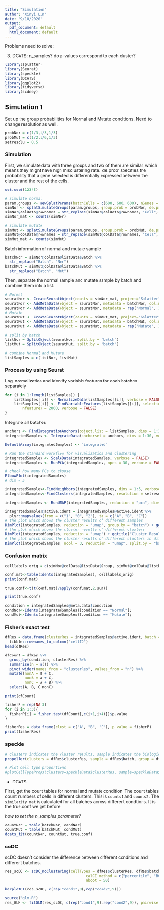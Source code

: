 ```yaml
---
title: "Simulation"
author: "Xinyi Lin"
date: "9/10/2020"
output:
  pdf_document: default
  html_document: default
---
```


Problems need to solve:

3. DCATS: n_samples? do p-values correspond to each cluster? 

```r
library(splatter)
library(Seurat)
library(speckle)
library(DCATS)
library(ggplot2)
library(tidyverse)
library(scdney)
```

## Simulation 1

Set up the group probabilities for Normal and Mutate conditions. Need to change resolution as well.

```r
probNor = c(1/3,1/3,1/3)
probMut = c(1/2,1/6,1/3)
setresolu = 0.5
```

### Simulation

First, we simulate data with three groups and two of them are similar, which means they might have high misclustering rate. 'de.prob' specifies the probability that a gene selected is differentially expressed between the cluster and the rest of the cells.

```r
set.seed(12345)

# simulate normal
param.groups <- newSplatParams(batchCells = c(600, 600, 600), nGenes = 100)
simNor <- splatSimulateGroups(param.groups, group.prob = probNor, de.prob = c(0.1,0.1,0.5), verbose = FALSE)
simNor@colData@rownames = str_replace(simNor@colData@rownames, "Cell", "NorCell")
simNor_mat <- counts(simNor)

# simulate mutate
simMut <- splatSimulateGroups(param.groups, group.prob = probMut, de.prob = c(0.1,0.1,0.5), verbose = FALSE)
simMut@colData@rownames = str_replace(simMut@colData@rownames, "Cell", "MutCell")
simMut_mat <- counts(simMut)
```

Batch information of normal and mutate sample

```r
batchNor = simNor@colData@listData$Batch %>% 
  str_replace("Batch", "Nor")
batchMut = simMut@colData@listData$Batch %>% 
  str_replace("Batch", "Mut")
```

Then, separate the normal sample and mutate sample by batch and combine them into a list.

```r
# Normal
seuratNor <- CreateSeuratObject(counts = simNor_mat, project="Splatter")
seuratNor <- AddMetaData(object = seuratNor, metadata = batchNor, col.name = 'batch')
seuratNor <- AddMetaData(object = seuratNor, metadata = rep("Normal", 1800), col.name = 'condition')
# Mutate
seuratMut <- CreateSeuratObject(counts = simMut_mat, project="Splatter")
seuratMut <- AddMetaData(object = seuratMut, metadata = batchMut, col.name = 'batch')
seuratMut <- AddMetaData(object = seuratMut, metadata = rep("Mutate", 1800), col.name = 'condition')
```

```r
# split by batch
listNor = SplitObject(seuratNor, split.by = "batch")
listMut = SplitObject(seuratMut, split.by = "batch")

# combine Normal and Mutate
listSamples = c(listNor, listMut)
```

### Process by using Seurat

Log-normalization and identify variable features for each batches separately

```r
for (i in 1:length(listSamples)) {
    listSamples[[i]] <- NormalizeData(listSamples[[i]], verbose = FALSE)
    listSamples[[i]] <- FindVariableFeatures(listSamples[[i]], selection.method = "vst", 
        nfeatures = 2000, verbose = FALSE)
}
```

Integrate all batches

```r
anchors <- FindIntegrationAnchors(object.list = listSamples, dims = 1:30, verbose = FALSE)
integratedSamples <- IntegrateData(anchorset = anchors, dims = 1:30, verbose = FALSE)
```

```r
DefaultAssay(integratedSamples) <- "integrated"

# Run the standard workflow for visualization and clustering
integratedSamples <- ScaleData(integratedSamples, verbose = FALSE)
integratedSamples <- RunPCA(integratedSamples, npcs = 30, verbose = FALSE)
```

```r
# check how many PCs to choose
ElbowPlot(integratedSamples)
# dim = 5
```

```r
integratedSamples<-FindNeighbors(integratedSamples, dims = 1:5, verbose = FALSE)
integratedSamples<-FindClusters(integratedSamples, resolution = setresolu, algorithm=2, verbose = FALSE)
```

```r
integratedSamples <- RunUMAP(integratedSamples, reduction = "pca", dims = 1:30, verbose = FALSE)
```

```r
integratedSamples@active.ident = integratedSamples@active.ident %>% 
  plyr::mapvalues(from = c("1", "0", "2"), to = c("A", "B", "C"))
# the plot which shows the cluster results of different samples
DimPlot(integratedSamples, reduction = "umap", group.by = "batch") + ggtitle("Cluster Results of Different Samples")
# the plot which shows the cluster results of different clusters
DimPlot(integratedSamples, reduction = "umap") + ggtitle("Cluster Results")
# the plot which shows the cluster results of different clusters in different samples
DimPlot(integratedSamples, ncol = 3, reduction = "umap", split.by = "batch") + ggtitle("Cluster Results of Different Clusters in Different Samples")
```

### Confusion matrix

```r
celllabels_orig = c(simNor@colData@listData$Group, simMut@colData@listData$Group) 

conf.mat<-table(Idents(integratedSamples), celllabels_orig)
print(conf.mat)

true.conf<-t(t(conf.mat)/apply(conf.mat,2,sum))

print(true.conf)
```

```r
condition = integratedSamples@meta.data$condition
condNor<-Idents(integratedSamples)[condition == "Normal"];
condMut<-Idents(integratedSamples)[condition == "Mutate"];
```

### Fisher's exact test

```r
dfRes = data.frame(clusterRes = integratedSamples@active.ident, batch = integratedSamples$batch, condition = integratedSamples$condition) %>% 
  tibble::rownames_to_column("cellID")
head(dfRes)
```

```r
dfCount = dfRes %>% 
  group_by(condition, clusterRes) %>% 
  summarise(n = n()) %>% 
  pivot_wider(names_from = "clusterRes", values_from = "n") %>% 
  mutate(nonA = B + C,
         nonB = A + C,
         nonC = A + B) %>% 
  select(A, B, C:nonC)

print(dfCount)
```

```r
fisherP = rep(NA,3)
for (i in 1:3){
  fisherP[i] = fisher.test(dfCount[,c(i+1,i+4)])$p.value
}

fisherRes = data.frame(clust = c("A", "B", "C"), p_value = fisherP)
print(fisherRes)
```

### speckle

```r
# clusters indicates the cluster results, sample indicates the biological replicates, group indicates the conditions/groups
propeller(clusters = dfRes$clusterRes, sample = dfRes$batch, group = dfRes$condition)

# Plot cell type proportions
#plotCellTypeProps(clusters=speckleData$clusterRes, sample=speckleData$batch)
```

* DCATS

First, get the count tables for normal and mutate condition. The count tables count numbers of cells in different clusters. This is `counts1` and `counts2`. The `similarity_mat` is calculated for all batches across different condtions. It is the true.conf we get before.

*how to set the n_samples parameter?*

```r
countNor = table(batchNor, condNor)
countMut = table(batchMut, condMut)
dcats_fit(countNor, countMut, true.conf)
```

### scDC

scDC doesn't consider the difference between different conditions and different batches.

```r
res_scDC <- scDC_noClustering(cellTypes = dfRes$clusterRes, dfRes$batch, calCI = TRUE, 
                                     calCI_method = c("percentile", "BCa", "multinom"),
                                     nboot = 50)
```

```r
barplotCI(res_scDC, c(rep("cond1",9),rep("cond2",9)))
```

```r
source("glm.R")
res_GLM <- fitGLM(res_scDC, c(rep("cond1",9),rep("cond2",9)), pairwise = FALSE)
```



